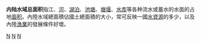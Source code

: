 {{unreferenced|time=2019-04-10T10:24:15+00:00}}
'''内陆水域总面积'''指江、[[河|河]]、[[湖泊|湖泊]]、[[池塘|池塘]]、[[塘堰|塘堰]]、[[水库|水库]]等各种流水或蓄水的水面的占地[[面积|面积]]。內陸水域總面積佔國土總面積的大小，常可反映一國[[水資源|水資源]]的多少，以及內陸[[漁業|漁業]]的發展條件好壞。

{{geo-term-stub}}
[[Category:水文学|N]]
[[Category:地理学|N]]
[[Category:面積|N]]